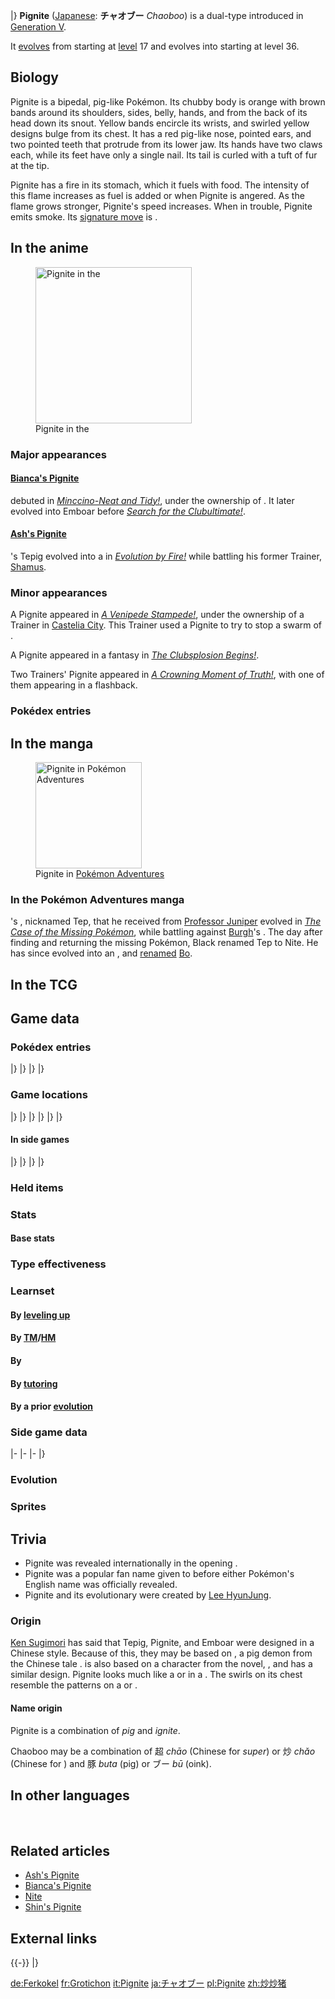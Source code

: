 {{PokémonPrevNext/Head|type=Fire|type2=Fighting}}
{{PokémonPrevNext/Pokémon|type=Fire|prevnum=498|prev=Tepig|nextnum=500|next=Emboar|roundleft=tl|roundright=tr}}
{{PokémonPrevNext/Disambig|species=Pignite}}
|}
{{Pokémon Infobox
|name=Pignite
|jname=チャオブー
|jtranslit=Chaobū
|tmname=Chaoboo
|category=Fire Pig
|typebox=1
|type1=Fire
|type2=Fighting
|abilityn=d
|ability1=Blaze
|abilityd=Thick Fat
|ndex=499
|udex=005
|u2dex=005
|height-ftin=3'03"
|height-m=1.0
|weight-lbs=122.4
|weight-kg=55.5
|egggroupn=1
|egggroup1=Field
|eggcycles=20
|expyield=146
|lv100exp=1,059,860
|gendercode=31
|color=Red
|catchrate=45
|evtotal=2
|evat=2
|body=06
|pokefordex=pignite
|generation=5
|friendship=70
}}
'''Pignite''' ([[List of Japanese Pokémon names|Japanese]]: '''チャオブー''' ''Chaoboo'') is a dual-type {{2t|Fire|Fighting}} {{OBP|Pokémon|species}} introduced in [[Generation V]].

It [[Evolution|evolve]]s from {{p|Tepig}} starting at [[level]] 17 and evolves into {{p|Emboar}} starting at level 36.

==Biology==
Pignite is a bipedal, pig-like Pokémon. Its chubby body is orange with brown bands around its shoulders, sides, belly, hands, and from the back of its head down its snout. Yellow bands encircle its wrists, and swirled yellow designs bulge from its chest. It has a red pig-like nose, pointed ears, and two pointed teeth that protrude from its lower jaw. Its hands have two claws each, while its feet have only a single nail. Its tail is curled with a tuft of fur at the tip.

Pignite has a fire in its stomach, which it fuels with food. The intensity of this flame increases as fuel is added or when Pignite is angered. As the flame grows stronger, Pignite's speed increases. When in trouble, Pignite emits smoke. Its [[signature move]] is {{m|Heat Crash}}.

==In the anime==
[[File:Ash Pignite.png|250px|thumb|left|Pignite in the {{pkmn|anime}}]]
===Major appearances===
====[[Bianca's Emboar|Bianca's Pignite]]====
{{TP|Bianca|Pignite|Emboar}} debuted in ''[[BW013|Minccino-Neat and Tidy!]]'', under the ownership of {{an|Bianca}}. It later evolved into Emboar before ''[[BW071|Search for the Clubultimate!]]''.

====[[Ash's Pignite]]====
{{Ash}}'s Tepig evolved into a {{AP|Pignite}} in ''[[BW077|Evolution by Fire!]]'' while battling his former Trainer, [[Shamus]].

===Minor appearances===
A Pignite appeared in ''[[BW022|A Venipede Stampede!]]'', under the ownership of a Trainer in [[Castelia City]]. This Trainer used a Pignite to try to stop a swarm of {{p|Venipede}}.

A Pignite appeared in a fantasy in ''[[BW070|The Clubsplosion Begins!]]''.

Two Trainers' Pignite appeared in ''[[SM034|A Crowning Moment of Truth!]]'', with one of them appearing in a flashback.

===Pokédex entries===
{{Animedexheader|Unova}}
{{Animedexbody|BW013|Pignite|Ash's Pokédex|Pignite, the Fire Pig Pokémon and the evolved form of Tepig. Pignite's food converts into fuel for the flame that burns in its stomach, and when fuel burns in its stomach, its speed increases.}}
{{Animedexbody|BW077|Pignite|Ash's Pokédex|Pignite, the Fire Pig Pokémon. Pignite moves faster when its internal flame becomes more intense. This also occurs when it gets angry.}}
{{Animedexfooter/Pokémon|''Best Wishes''|Unova}}

==In the manga==
[[File:Nite.png|thumb|170px|Pignite in [[Pokémon Adventures]]]]
===In the Pokémon Adventures manga===
{{main|Bo}}
{{adv|Black}}'s {{p|Tepig}}, nicknamed Tep, that he received from [[Professor Juniper]] evolved in ''[[PS479|The Case of the Missing Pokémon]]'', while battling against [[Burgh]]'s {{p|Dwebble}}. The day after finding and returning the missing Pokémon, Black renamed Tep to Nite. He has since evolved into an {{p|Emboar}}, and [[nickname|renamed]] [[Bo]].

==In the TCG==
{{main|Pignite (TCG)}}

==Game data==
===Pokédex entries===
{{Dex/Header|type=Fire|type2=Fighting}}
{{Dex/NA|gen=V}}
{{Dex/Gen|gen=V}}
{{Dex/Entry1|v=Black|t=FFF|entry=When its internal fire flares up, its movements grow sharper and faster. When in trouble, it emits smoke.}}
{{Dex/Entry1|v=White|entry=Whatever it eats becomes fuel for the flame in its stomach. When it is angered, the intensity of the flame increases.}}
{{Dex/Entry2|v=Black 2|v2=White 2|t=FFF|entry=The more it eats, the more fuel it has to make the fire in its stomach stronger. This fills it with even more power.}}
|}
|}
{{Dex/Gen|gen=VI}}
{{Dex/Entry1|v=X|t=FFF|entry=The more it eats, the more fuel it has to make the fire in its stomach stronger. This fills it with even more power.}}
{{Dex/Entry1|v=Y|entry=When its internal fire flares up, its movements grow sharper and faster. When in trouble, it emits smoke.}}
{{Dex/Entry1|v=Omega Ruby|t=FFF|entry=The more it eats, the more fuel it has to make the fire in its stomach stronger. This fills it with even more power.}}
{{Dex/Entry1|v=Alpha Sapphire|t=FFF|entry=When its internal fire flares up, its movements grow sharper and faster. When in trouble, it emits smoke.}}
|}
|}
{{Dex/Footer}}

===Game locations===
{{Availability/Header|type=Fire|type2=Fighting}}
{{Availability/NA|gen=V}}
{{Availability/Gen|gen=V}}
{{Availability/Entry2|v=Black|v2=White|t=FFF|area=[[Evolution|Evolve]] {{p|Tepig}}}}
{{Availability/Entry2|v=Black 2|v2=White 2|t=FFF|area=[[Evolution|Evolve]] {{p|Tepig}}}}
|}
|}
{{Availability/Gen|gen=VI}}
{{Availability/Entry2/None|v=X|v2=Y}}
{{Availability/Entry2|v=Omega Ruby|v2=Alpha Sapphire|t=FFF|t2=FFF|area=[[Evolution|Evolve]] {{p|Tepig}}}}
|}
|}
{{Availability/Gen|gen=VII}}
{{Availability/Entry2|v=Sun|v2=Moon|area=[[Evolution|Evolve]] {{p|Tepig}}}}
{{Availability/Entry2/None|v=Ultra Sun|v2=Ultra Moon}}
|}
|}
{{Availability/Footer}}

====In side games====
{{Availability/Header|type=Fire|type2=Fighting}}
{{Availability/NA|gen=V}}
{{Availability/Gen|gen=V}}
{{Availability/Entry1|1|v=Rumble Blast|color={{fire color}}|area=Lava: [[World Axle - B1F]], [[Volcanic Slope]]; Meadow: [[Trailhead Field]]}}
{{Availability/Entry1|1|v=PokéPark 2|link=PokéPark 2: Wonders Beyond|color={{grass color}}|area=[[Cove Area]]}}
{{Availability/Entry1|1|v=Conquest|color={{silver color}}|area=[[Ignis]], [[Pugilis]]}}
{{Availability/Entry1|1|v=MD GTI|link=Pokémon Mystery Dungeon: Gates to Infinity|color={{silver color}}|area=[[Smoking Mountain]] (1F-14F), Magnagate dungeons}}
{{Availability/Entry1|1|v=Rumble U|color={{fire color}}|area=[[Secret Warehouse#Walking a Thin Line|Secret Warehouse: Walking a Thin Line]]}}
|}
|}
{{Availability/Gen|gen=VI}}
{{Availability/Entry1|1|v=Battle Trozei|color={{defense color}}|area=[[Colossal Forest#Stage 2|Colossal Forest: Stage 2]]}}
{{Availability/Entry1|1|v=Shuffle|color={{beauty color}}|area=[[Marron Trail|Marron Trail: Stage 665]]<br>Event: ''[[Special Stages#An Evolving Challenge|Pignite Blazes onto Stage!]]''<br>Event: ''[[Special Stages#Great Daily (Fourth release)|Great Daily Pokémon]]'' <small>(Fourth release)</small>}}
{{Availability/Entry1|1|v=Rumble World|color={{fire color}}|area=[[Black Realm#Blustery Grove|Black Realm: Blustery Grove]] <small>(All Areas, Entrance Boss)</small>}}
|}
|}
{{Availability/Footer}}

===Held items===

===Stats===
====Base stats====
{{BaseStats
|type=Fire
|type2=Fighting
|HP=90
|Attack=93
|Defense=55
|SpAtk=70
|SpDef=55
|Speed=55}}

===Type effectiveness===
{{TypeEffectiveness
|type1=Fire
|type2=Fighting
|Normal=100
|Fighting=100
|Flying=200
|Poison=100
|Ground=200
|Rock=100
|Bug=25
|Ghost=100
|Steel=50
|Fire=50
|Water=200
|Grass=50
|Electric=100
|Psychic=200
|Ice=50
|Dragon=100
|Dark=50
|Fairy=100
|notes=yes
|thickfat=maybe
|newfire=¼
|newice=¼}}

===Learnset===
====By [[Level|leveling up]]====
{{learnlist/levelh/7|Pignite|Fire|Fighting|5}}
{{learnlist/level7|1|Arm Thrust|Fighting|Physical|15|100|20||'''}}
{{learnlist/level7|1|Tackle|Normal|Physical|40|100|35}}
{{learnlist/level7|1|Tail Whip|Normal|Status|&mdash;|100|30}}
{{learnlist/level7|1|Ember|Fire|Special|40|100|25||'''}}
{{learnlist/level7|1|Odor Sleuth|Normal|Status|&mdash;|&mdash;|40}}
{{learnlist/level7|{{tt|Evo.|Learned upon evolving}}|Arm Thrust|Fighting|Physical|15|100|20||'''}}
{{learnlist/level7|3|Tail Whip|Normal|Status|&mdash;|100|30}}
{{learnlist/level7|7|Ember|Fire|Special|40|100|25||'''}}
{{learnlist/level7|9|Odor Sleuth|Normal|Status|&mdash;|&mdash;|40}}
{{learnlist/level7|13|Defense Curl|Normal|Status|&mdash;|&mdash;|40}}
{{learnlist/level7|15|Flame Charge|Fire|Physical|50|100|20||'''}}
{{learnlist/level7|20|Smog|Poison|Special|30|70|20}}
{{learnlist/level7|23|Rollout|Rock|Physical|30|90|20}}
{{learnlist/level7|28|Take Down|Normal|Physical|90|85|20}}
{{learnlist/level7|31|Heat Crash|Fire|Physical|&mdash;|100|10||'''}}
{{learnlist/level7|36|Assurance|Dark|Physical|60|100|10}}
{{learnlist/level7|39|Flamethrower|Fire|Special|90|100|15||'''}}
{{learnlist/level7|44|Head Smash|Rock|Physical|150|80|5}}
{{learnlist/level7|47|Roar|Normal|Status|&mdash;|&mdash;|20}}
{{learnlist/level7|52|Flare Blitz|Fire|Physical|120|100|15||'''}}
{{learnlist/levelf/7|Pignite|Fire|Fighting|5}}

====By [[TM]]/[[HM]]====
{{learnlist/tmh/7|Pignite|Fire|Fighting|5}}
{{learnlist/tm7|TM01|Work Up|Normal|Status|&mdash;|&mdash;|30}}
{{learnlist/tm7|TM05|Roar|Normal|Status|&mdash;|&mdash;|20}}
{{learnlist/tm7|TM06|Toxic|Poison|Status|&mdash;|90|10}}
{{learnlist/tm7|TM10|Hidden Power|Normal|Special|60|100|15}}
{{learnlist/tm7|TM11|Sunny Day|Fire|Status|&mdash;|&mdash;|5}}
{{learnlist/tm7|TM12|Taunt|Dark|Status|&mdash;|100|20}}
{{learnlist/tm7|TM17|Protect|Normal|Status|&mdash;|&mdash;|10}}
{{learnlist/tm7|TM21|Frustration|Normal|Physical|&mdash;|100|20}}
{{learnlist/tm7|TM22|Solar Beam|Grass|Special|120|100|10}}
{{learnlist/tm7|TM27|Return|Normal|Physical|&mdash;|100|20}}
{{learnlist/tm7|TM31|Brick Break|Fighting|Physical|75|100|15||'''}}
{{learnlist/tm7|TM32|Double Team|Normal|Status|&mdash;|&mdash;|15}}
{{learnlist/tm7|TM35|Flamethrower|Fire|Special|90|100|15||'''}}
{{learnlist/tm7|TM38|Fire Blast|Fire|Special|110|85|5||'''}}
{{learnlist/tm7|TM39|Rock Tomb|Rock|Physical|60|95|15}}
{{learnlist/tm7|TM42|Facade|Normal|Physical|70|100|20}}
{{learnlist/tm7|TM43|Flame Charge|Fire|Physical|50|100|20||'''}}
{{learnlist/tm7|TM44|Rest|Psychic|Status|&mdash;|&mdash;|10}}
{{learnlist/tm7|TM45|Attract|Normal|Status|&mdash;|100|15}}
{{learnlist/tm7|TM47|Low Sweep|Fighting|Physical|65|100|20||'''}}
{{learnlist/tm7|TM48|Round|Normal|Special|60|100|15}}
{{learnlist/tm7|TM49|Echoed Voice|Normal|Special|40|100|15}}
{{learnlist/tm7|TM50|Overheat|Fire|Special|130|90|5||'''}}
{{learnlist/tm7|TM52|Focus Blast|Fighting|Special|120|70|5||'''}}
{{learnlist/tm7|TM56|Fling|Dark|Physical|&mdash;|100|10}}
{{learnlist/tm7|TM61|Will-O-Wisp|Fire|Status|&mdash;|85|15}}
{{learnlist/tm7|TM71|Stone Edge|Rock|Physical|100|80|5}}
{{learnlist/tm7|TM74|Gyro Ball|Steel|Physical|&mdash;|100|5}}
{{learnlist/tm7|TM78|Bulldoze|Ground|Physical|60|100|20}}
{{learnlist/tm7|TM80|Rock Slide|Rock|Physical|75|90|10}}
{{learnlist/tm7|TM84|Poison Jab|Poison|Physical|80|100|20}}
{{learnlist/tm7|TM86|Grass Knot|Grass|Special|&mdash;|100|20}}
{{learnlist/tm7|TM87|Swagger|Normal|Status|&mdash;|85|15}}
{{learnlist/tm7|TM88|Sleep Talk|Normal|Status|&mdash;|&mdash;|10}}
{{learnlist/tm7|TM90|Substitute|Normal|Status|&mdash;|&mdash;|10}}
{{learnlist/tm7|TM93|Wild Charge|Electric|Physical|90|100|15}}
{{learnlist/tm7|TM100|Confide|Normal|Status|&mdash;|&mdash;|20}}
{{learnlist/tmf/7|Pignite|Fire|Fighting|5}}

====By {{pkmn|breeding}}====
{{learnlist/breedh/7|Pignite|Fire|Fighting|5}}
{{learnlist/breed7|{{MSP|206|Dunsparce}}{{MSP|324|Torkoal}}{{MSP|363|Spheal}}{{MSP|364|Sealeo}}{{MSP|365|Walrein}}{{MSP|432|Purugly}}<br>{{MSP|650|Chespin}}{{MSP|651|Quilladin}}{{MSP|652|Chesnaught}}{{MSP|674|Pancham}}{{MSP|675|Pangoro}}|Body Slam|Normal|Physical|85|100|15}}
{{learnlist/breed7|{{MSP|155|Cyndaquil}}{{MSP|156|Quilava}}{{MSP|157|Typhlosion}}|Burn Up|Fire|Special|130|100|5|{{sup/7|USUM}}|'''}}
{{learnlist/breed7|{{MSP|056|Mankey}}{{MSP|133|Eevee}}{{MSP|216|Teddiursa}}{{MSP|217|Ursaring}}{{MSP|263|Zigzagoon}}{{MSP|264|Linoone}}<br>{{MSP|287|Slakoth}}{{MSP|289|Slaking}}{{MSP|300|Skitty}}{{MSP|677|Espurr}}{{MSP|678|Meowstic}}|Covet|Normal|Physical|60|100|25}}
{{learnlist/breed7|{{MSP|322|Numel}}{{MSP|323|Camerupt}}{{MSP|324|Torkoal}}{{MSP|399|Bidoof}}{{MSP|400|Bibarel}}|Curse|Ghost|Status|&mdash;|&mdash;|10}}
{{learnlist/breed7|{{MSP|019|Rattata}}{{MSP|019A|Rattata}}{{MSP|020|Raticate}}{{MSP|020A|Raticate}}{{MSP|206|Dunsparce}}{{MSP|527|Woobat}}<br>{{MSP|528|Swoobat}}{{MSP|667|Litleo}}{{MSP|668|Pyroar}}|Endeavor|Normal|Physical|&mdash;|100|5}}
{{learnlist/breed7|{{MSP|320|Wailmer}}{{MSP|321|Wailord}}{{MSP|749|Mudbray}}{{MSP|750|Mudsdale}}|Heavy Slam|Steel|Physical|&mdash;|100|10}}
{{learnlist/breed7|{{MSP|027|Sandshrew}}{{MSP|028|Sandslash}}{{MSP|050|Diglett}}{{MSP|050A|Diglett}}{{MSP|051|Dugtrio}}{{MSP|051A|Dugtrio}}<br>{{MSP|232|Donphan}}{{MSP|322|Numel}}{{MSP|323|Camerupt}}|Magnitude|Ground|Physical|&mdash;|100|30}}
{{learnlist/breed7|{{MSP|293|Whismur}}{{MSP|294|Loudred}}{{MSP|295|Exploud}}|Sleep Talk|Normal|Status|&mdash;|&mdash;|10}}
{{learnlist/breed7|{{MSP|019|Rattata}}{{MSP|019A|Rattata}}{{MSP|020|Raticate}}{{MSP|020A|Raticate}}{{MSP|050|Diglett}}{{MSP|050A|Diglett}}<br>{{MSP|051|Dugtrio}}{{MSP|051A|Dugtrio}}{{MSP|161|Sentret}}{{MSP|162|Furret}}{{MSP|261|Poochyena}}{{MSP|262|Mightyena}}<br>{{MSP|303|Mawile}}{{MSP|327|Spinda}}{{MSP|352|Kecleon}}{{MSP|359|Absol}}{{MSP|431|Glameow}}{{MSP|434|Stunky}}<br>{{MSP|435|Skuntank}}{{MSP|509|Purrloin}}{{MSP|510|Liepard}}{{MSP|676|Furfrou}}{{MSP|678|Meowstic}}{{MSP|775|Komala}}|Sucker Punch|Dark|Physical|70|100|5}}
{{learnlist/breed7|{{MSP|399|Bidoof}}{{MSP|400|Bibarel}}{{MSP|554|Darumaka}}{{MSP|555|Darmanitan}}{{MSP|614|Beartic}}{{MSP|749|Mudbray}}<br>{{MSP|750|Mudsdale}}{{MSP|759|Stufful}}{{MSP|760|Bewear}}|Superpower|Fighting|Physical|120|100|5||'''}}
{{learnlist/breed7|{{MSP|034|Nidoking}}{{MSP|056|Mankey}}{{MSP|057|Primeape}}{{MSP|128|Tauros}}{{MSP|216|Teddiursa}}{{MSP|217|Ursaring}}<br>{{MSP|221|Piloswine}}{{MSP|473|Mamoswine}}{{MSP|327|Spinda}}{{MSP|522|Blitzle}}{{MSP|523|Zebstrika}}{{MSP|551|Sandile}}<br>{{MSP|552|Krokorok}}{{MSP|554|Darumaka}}{{MSP|555|Darmanitan}}{{MSP|613|Cubchoo}}{{MSP|614|Beartic}}{{MSP|626|Bouffalant}}<br>{{MSP|725|Litten}}{{MSP|726|Torracat}}{{MSP|727|Incineroar}}{{MSP|734|Yungoos}}{{MSP|735|Gumshoos}}{{MSP|759|Stufful}}<br>{{MSP|760|Bewear}}{{MSP|766|Passimian}}{{MSP|775|Komala}}|Thrash|Normal|Physical|120|100|10}}
{{learnlist/breed7|{{MSP|194|Wooper}}{{MSP|195|Quagsire}}{{MSP|206|Dunsparce}}{{MSP|261|Poochyena}}{{MSP|262|Mightyena}}{{MSP|287|Slakoth}}<br>{{MSP|289|Slaking}}{{MSP|322|Numel}}{{MSP|323|Camerupt}}{{MSP|399|Bidoof}}{{MSP|400|Bibarel}}{{MSP|449|Hippopotas}}<br>{{MSP|450|Hippowdon}}{{MSP|513|Pansear}}{{MSP|517|Munna}}{{MSP|734|Yungoos}}{{MSP|735|Gumshoos}}{{MSP|775|Komala}}|Yawn|Normal|Status|&mdash;|&mdash;|10}}
{{learnlist/breedf/7|Pignite|Fire|Fighting|5}}

====By [[Move Tutor|tutoring]]====
{{learnlist/tutorh/7|Pignite|Fire|Fighting|5}}
{{learnlist/tutor7|Covet|Normal|Physical|60|100|25|||no|yes}}
{{learnlist/tutor7|Endeavor|Normal|Physical|—|100|5|||no|yes}}
{{learnlist/tutor7|Fire Pledge|Fire|Special|80|100|10||'''|yes|yes}}
{{learnlist/tutor7|Fire Punch|Fire|Physical|75|100|15||'''|no|yes}}
{{learnlist/tutor7|Focus Punch|Fighting|Physical|150|100|20||'''|no|yes}}
{{learnlist/tutor7|Heat Wave|Fire|Special|95|90|10||'''|no|yes}}
{{learnlist/tutor7|Helping Hand|Normal|Status|—|—|20|||no|yes}}
{{learnlist/tutor7|Iron Tail|Steel|Physical|100|75|15|||no|yes}}
{{learnlist/tutor7|Low Kick|Fighting|Physical|—|100|20||'''|no|yes}}
{{learnlist/tutor7|Snore|Normal|Special|50|100|15|||no|yes}}
{{learnlist/tutor7|Stomping Tantrum|Ground|Physical|75|100|10|||no|yes}}
{{learnlist/tutor7|Superpower|Fighting|Physical|120|100|5||'''|no|yes}}
{{learnlist/tutor7|Thunder Punch|Electric|Physical|75|100|15|||no|yes}}
{{learnlist/tutor7|Zen Headbutt|Psychic|Physical|80|90|15|||no|yes}}
{{learnlist/tutorf/7|Pignite|Fire|Fighting|5}}

====By a prior [[evolution]]====
{{learnlist/prevoh/7|Pignite|Fire|Fighting|5}}
{{learnlist/prevo7null}}
{{learnlist/prevof/7|Pignite|Fire|Fighting|5}}

===Side game data===
{{Spindata/Head|type=Fire|type2=Fighting}}
{{Spindata/RumbleBlast|col=6|type=Fire
|att=3
|def=2
|speed=3
}}
|-
{{Spindata/PokéPark2|col=6|type=Fire|ndex=499
|strong=[[File:Oshawott icon.png|link=Oshawott (Pokémon)]]
|weak=[[File:Snivy icon.png|link=Snivy (Pokémon)]][[File:Tepig icon.png|link=Tepig (Pokémon)]]
|pad=He was looking for a Pokémon to teach {{type|Fire}} moves. He was impressed by {{P|Tepig}}'s fire and made him his apprentice.
}}
|-
{{Spindata/Conquest|col=6|type=Fire|ndex=499
|HP=4
|atk=3
|def=2
|spd=2
|range=3
|move=Heat Crash
|ability1=Blaze
|ability2=Spirit
|ability3=Celebrate
|evo=Evolves from {{p|Tepig}} when its Attack is 41 or higher<br>Evolves into {{p|Emboar}} when its Attack is 115 or higher |
|link={{DL|List of Pokémon Conquest characters|Kazutoyo}}, {{DL|List of Pokémon Conquest characters|Tatsuko}}, and {{DL|List of Pokémon Conquest characters|Naomasa}}
}}
|-
{{Spindata/Battle Trozei|col=3|type=Fire|ndex=499
|power=2
}}
{{Spindata/Shuffle|col=3|type=Fire|ndex=499|num=262
|min=60
|max=105
|raisemaxlevel=5
|skill=Heavy Hitter
|skilldesc=Sometimes increases damage.
}}
|}

===Evolution===
{{evobox-3
|type1=Fire
|type2=Fighting
|pictype=art
|no1=498
|name1=Tepig
|type1-1=Fire
|evo1={{bag|Rare Candy}}<br>{{color2|000|Level|Level 17}}
|no2=499
|name2=Pignite
|type1-2=Fire
|type2-2=Fighting
|evo2={{bag|Rare Candy}}<br>{{color2|000|Level|Level 36}}
|no3=500
|name3=Emboar
|type1-3=Fire
|type2-3=Fighting
}}

===Sprites===
{{Spritebox/Header|type=Fire|type2=Fighting}}
{{Spritebox/NA|gen=V}}
{{Spritebox/5|ndex=499}}
{{Spritebox/6|ndex=499}}
{{Spritebox/7|ndex=499}}
{{Spritebox/Footer|499|Pignite}}

==Trivia==
* Pignite was revealed internationally in the opening ''{{so|Black and White}}''.
* Pignite was a popular fan name given to {{p|Tepig}} before either Pokémon's English name was officially revealed.
* Pignite and its evolutionary {{p|Emboar|relatives}} were created by [[Lee HyunJung]].

===Origin===
[[Ken Sugimori]] has said that Tepig, Pignite, and Emboar were designed in a Chinese style. Because of this, they may be based on {{wp|Zhu Bajie}}, a pig demon from the Chinese tale ''{{wp|Journey to the West}}''. {{p|Infernape}} is also based on a character from the novel, {{wp|Sun Wukong}}, and has a similar design. Pignite looks much like a {{wp|British Saddleback}} or {{wp|wild boar}} in a {{wp|wrestling singlet}}. The swirls on its chest resemble the patterns on a {{wp|Ding (vessel)|ding}} or {{wp|Pottery of ancient Greece|ancient Greek pottery}}.

====Name origin====
Pignite is a combination of ''pig'' and ''ignite''.

Chaoboo may be a combination of 超 ''chāo'' (Chinese for ''super'') or 炒 ''chǎo'' (Chinese for ''{{wp|stir frying}}'') and 豚 ''buta'' (pig) or ブー ''bū'' (oink).

==In other languages==
{{Other languages|type=Fire|type2=Fighting
|ja=チャオブー ''Chaoboo''|jameaning=From {{tt|超 ''chāo''|Chinese for super}} or {{tt|炒 ''chǎo''|Chinese for stir frying}} and {{tt|豚 ''buta''|pig}} or {{tt|ブー ''bū''|oink}}
|de=Ferkokel|demeaning=From ''{{tt|Ferkel|piglet}}'' and ''{{tt|kokeln|to char}}''
|fr=Grotichon|frmeaning=From ''{{tt|gros|fat}}'', ''{{tt|rôti|roasted}}'', and ''{{tt|cochon|pig}}''
|es=Pignite|esmeaning=Same as English name
|it=Pignite|itmeaning=Same as English name
|ko=차오꿀 ''Chaokkul''|komeaning=From {{tt|超 ''chāo''|Chinese for 'super'}} or {{tt|炒 ''chǎo''|Chinese for 'stir frying'}} and {{tt|꿀꿀 ''kkul-kkul''|onomatopoeia for oinking}}
|zh_cmn=炒炒豬 / 炒炒猪 ''Chǎochǎozhū''|zh_cmnmeaning=From {{tt|炒 ''chǎo''|stir-fry}} and {{tt|豬 ''zhū''|pig}}.
|ru=Пигнайт ''Pignayt''|rumeaning=Transcription of English name
}}
<br clear="left">

==Related articles==
* [[Ash's Pignite]]
* [[Bianca's Emboar|Bianca's Pignite]]
* [[Nite]]
* [[Shin's Pignite]]
<!--
==Notes==
<references />-->

==External links==

{{-}}
{{PokémonPrevNext/Head|type=Fire|type2=Fighting}}
{{PokémonPrevNext/Pokémon|type=Fire|prevnum=498|prev=Tepig|nextnum=500|next=Emboar}}
|}
{{Project Pokédex notice}}

[[de:Ferkokel]]
[[fr:Grotichon]]
[[it:Pignite]]
[[ja:チャオブー]]
[[pl:Pignite]]
[[zh:炒炒猪]]